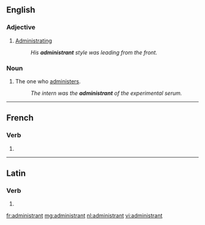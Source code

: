 ==English==

===Adjective===
{{en-adj|-}}

# [[administrating|Administrating]]
#: ''His '''administrant''' style was leading from the front.''

===Noun===
{{en-noun}}

# The one who [[administer]]s.
#: ''The intern was the '''administrant''' of the experimental serum.''

----

==French==

===Verb===
{{head|fr|present participle}}

# {{present participle of|administrer|lang=fr|nocat=1}}

----

==Latin==

===Verb===
{{la-verb-form|administrant}}

# {{inflection of|administrō||3|p|pres|actv|indc|lang=la}}

[[fr:administrant]]
[[mg:administrant]]
[[nl:administrant]]
[[vi:administrant]]